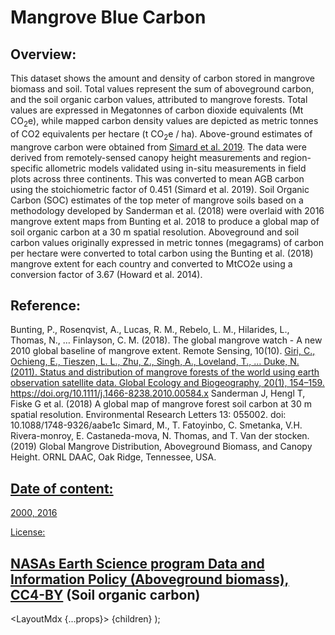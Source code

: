 
# Mangrove Blue Carbon

## Overview:

This dataset shows the amount and density of carbon stored in mangrove biomass and soil. Total values represent the sum of aboveground carbon, and the soil organic carbon values, attributed to mangrove forests. Total values are expressed in Megatonnes of carbon dioxide equivalents (Mt CO<sub>2</sub>e), while mapped carbon density values are depicted as metric tonnes of CO2 equivalents per hectare (t CO<sub>2</sub>e / ha). Above-ground estimates of mangrove carbon were obtained from <a href="https://daac.ornl.gov/cgi-bin/dsviewer.pl?ds_id=1665" target="_blank" rel="noopener noreferrer">Simard et al. 2019</a>. The data were derived from remotely-sensed canopy height measurements and region-specific allometric models validated using in-situ measurements in field plots across three continents. This was converted to mean AGB carbon using the stoichiometric factor of 0.451 (<a herf="https://daac.ornl.gov/cgi-bin/dsviewer.pl?ds_id=1665" target="_blank" rel="noopener noreferrer">Simard et al. 2019</a>). Soil Organic Carbon (SOC) estimates of the top meter of mangrove soils  based on a methodology developed by Sanderman et al. (2018) were overlaid with 2016 mangrove extent maps from Bunting et al. 2018  to produce a global map of soil organic carbon at a 30 m spatial resolution. Aboveground and soil carbon values originally expressed in metric tonnes (megagrams) of carbon per hectare were converted to total carbon using the Bunting et al. (2018) mangrove extent for each country and converted to MtCO2e using a conversion factor of 3.67 (Howard et al. 2014).
    
## Reference:

Bunting, P., Rosenqvist, A., Lucas, R. M., Rebelo, L. M., Hilarides, L., Thomas, N., … Finlayson, C. M. (2018). The global mangrove watch - A new 2010 global baseline of mangrove extent. Remote Sensing, 10(10). <a href="https://doi.org/10.3390/rs10101669" target="_blank" rel="noopener noreferrer" />
Giri, C., Ochieng, E., Tieszen, L. L., Zhu, Z., Singh, A., Loveland, T., … Duke, N. (2011). Status and distribution of mangrove forests of the world using earth observation satellite data. Global Ecology and Biogeography, 20(1), 154–159. <a href="https://doi.org/10.1111/j.1466-8238.2010.00584.x" target="_blank" rel="noopener noreferrer">https://doi.org/10.1111/j.1466-8238.2010.00584.x</a>
Sanderman J, Hengl T, Fiske G et al. (2018) A global map of mangrove forest soil carbon at 30 m spatial resolution. Environmental Research Letters 13: 055002. doi: 10.1088/1748-9326/aabe1c
Simard, M., T. Fatoyinbo, C. Smetanka, V.H. Rivera-monroy, E. Castaneda-mova, N. Thomas, and T. Van der stocken. (2019) Global Mangrove Distribution, Aboveground Biomass, and Canopy Height. ORNL DAAC, Oak Ridge, Tennessee, USA. <a href="https://doi.org/10.3334/ORNLDAAC/1665" target="_blank" el="noreferrer" />

## Date of content: 

2000, 2016
    
License:

## NASAs Earth Science program Data and Information Policy (Aboveground biomass), <a href="(https://creativecommons.org/licenses/by/4.0/" target="_blank" rel="noopener noreferrer">CC4-BY</a> (Soil organic carbon)
 

  <LayoutMdx {...props}>
    {children}
  </LayoutMdx>
);